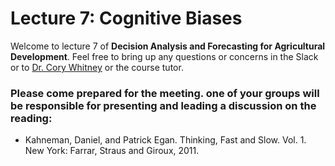 # Lecture 7: Cognitive Biases {#biases} 
<!-- reference with [Biases](#biases) -->

Welcome to lecture 7 of **Decision Analysis and Forecasting for Agricultural Development**. Feel free to bring up any questions or concerns in the Slack or to [Dr. Cory Whitney](mailto:cory.whitney@uni-bonn.de?subject=[Lecture_4]%20Decision%20Analysis%20Lecture) or the course tutor.

### Please come prepared for the meeting. one of your groups will be responsible for presenting and leading a discussion on the reading: 

- Kahneman, Daniel, and Patrick Egan. Thinking, Fast and Slow. Vol. 1. New York: Farrar, Straus and Giroux, 2011.[](reading/Thinking Fast and Slow.pdf)